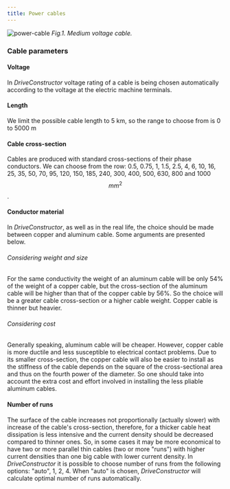 ```yaml
---
title: Power cables
---
```


![power-cable](./images/power-cable.png) _Fig.1. Medium voltage cable._

### Cable parameters

#### Voltage

In _DriveConstructor_ voltage rating of a cable is being chosen automatically
according to the voltage at the electric machine terminals.

#### Length

We limit the possible cable length to 5 km, so the range to choose from is 0 to
5000 m

#### Cable cross-section

Cables are produced with standard cross-sections of their phase conductors. We
can choose from the row: 0.5, 0.75, 1, 1.5, 2.5, 4, 6, 10, 16, 25, 35, 50, 70,
95, 120, 150, 185, 240, 300, 400, 500, 630, 800 and 1000 $$mm^2$$.

#### Conductor material

In _DriveConstructor_, as well as in the real life, the choice should be made
between copper and aluminum cable. Some arguments are presented below.

###### Considering weight and size

For the same conductivity the weight of an aluminum cable will be only 54% of
the weight of a copper cable, but the cross-section of the aluminum cable will
be higher than that of the copper cable by 56%. So the choice will be a greater
cable cross-section or a higher cable weight. Copper cable is thinner but
heavier.

###### Considering cost

Generally speaking, aluminum cable will be cheaper. However, copper cable is
more ductile and less susceptible to electrical contact problems. Due to its
smaller cross-section, the copper cable will also be easier to install as the
stiffness of the cable depends on the square of the cross-sectional area and
thus on the fourth power of the diameter. So one should take into account the
extra cost and effort involved in installing the less pliable aluminum cables.

#### Number of runs

The surface of the cable increases not proportionally (actually slower) with
increase of the cable's cross-section, therefore, for a thicker cable heat
dissipation is less intensive and the current density should be decreased
compared to thinner ones. So, in some cases it may be more economical to have
two or more parallel thin cables (two or more "runs") with higher current
densities than one big cable with lower current density. In _DriveConstructor_
it is possible to choose number of runs from the following options: "auto", 1,
2, 4. When "auto" is chosen, _DriveConstructor_ will calculate optimal number of
runs automatically.
